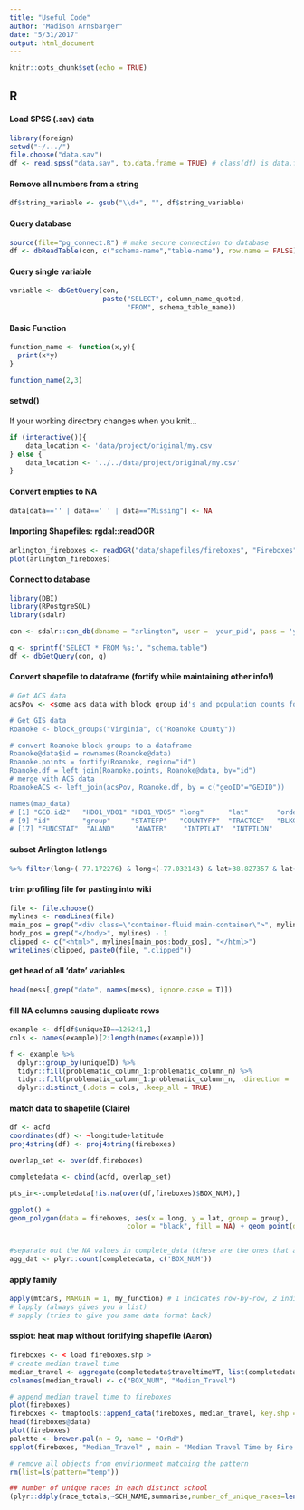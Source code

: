 ```yaml
---
title: "Useful Code"
author: "Madison Arnsbarger"
date: "5/31/2017"
output: html_document
---
```


```r
knitr::opts_chunk$set(echo = TRUE)
```

## R
#### Load SPSS (.sav) data
```r
library(foreign)
setwd("~/.../")
file.choose("data.sav")
df <- read.spss("data.sav", to.data.frame = TRUE) # class(df) is data.frame

```

#### Remove all numbers from a string
```r
df$string_variable <- gsub("\\d+", "", df$string_variable)
```

#### Query database
```r
source(file="pg_connect.R") # make secure connection to database
df <- dbReadTable(con, c("schema-name","table-name"), row.name = FALSE)
```

#### Query single variable
```r
variable <- dbGetQuery(con,
                       paste("SELECT", column_name_quoted,
                             "FROM", schema_table_name))
```

#### Basic Function 
```r
function_name <- function(x,y){
  print(x*y)
}

function_name(2,3)
```

#### setwd()
If your working directory changes when you knit...
```r
if (interactive()){
    data_location <- 'data/project/original/my.csv'
} else {
    data_location <- '../../data/project/original/my.csv'
}
```

#### Convert empties to NA
```r
data[data=='' | data==' ' | data=="Missing"] <- NA
```


#### Importing Shapefiles: rgdal::readOGR
```r
arlington_fireboxes <- readOGR("data/shapefiles/fireboxes", "Fireboxes")
plot(arlington_fireboxes)
```


#### Connect to database
```r
library(DBI)
library(RPostgreSQL)
library(sdalr)

con <- sdalr::con_db(dbname = "arlington", user = 'your_pid', pass = 'your_password')

q <- sprintf('SELECT * FROM %s;', "schema.table")
df <- dbGetQuery(con, q)
```
#### Convert shapefile to dataframe (fortify while maintaining other info!)
```r
# Get ACS data
acsPov <- <some acs data with block group id's and population counts for Roanoke>

# Get GIS data
Roanoke <- block_groups("Virginia", c("Roanoke County"))

# convert Roanoke block groups to a dataframe
Roanoke@data$id = rownames(Roanoke@data)
Roanoke.points = fortify(Roanoke, region="id")
Roanoke.df = left_join(Roanoke.points, Roanoke@data, by="id")
# merge with ACS data
RoanokeACS <- left_join(acsPov, Roanoke.df, by = c("geoID"="GEOID"))

names(map_data)
# [1] "GEO.id2"   "HD01_VD01" "HD01_VD05" "long"      "lat"       "order"     "hole"      "piece"
# [9] "id"        "group"     "STATEFP"   "COUNTYFP"  "TRACTCE"   "BLKGRPCE"  "NAMELSAD"  "MTFCC"    
# [17] "FUNCSTAT"  "ALAND"     "AWATER"    "INTPTLAT"  "INTPTLON"
```
#### subset Arlington latlongs
```r
%>% filter(long>(-77.172276) & long<(-77.032143) & lat>38.827357 & lat<38.934343)
```

#### trim profiling file for pasting into wiki
```r
file <- file.choose()
mylines <- readLines(file)
main_pos = grep("<div class=\"container-fluid main-container\">", mylines)
body_pos = grep("</body>", mylines) - 1
clipped <- c("<html>", mylines[main_pos:body_pos], "</html>")
writeLines(clipped, paste0(file, ".clipped"))
```

#### get head of all 'date' variables
```r
head(mess[,grep("date", names(mess), ignore.case = T)])
```
#### fill NA columns causing duplicate rows
```r
example <- df[df$uniqueID==126241,]
cols <- names(example)[2:length(names(example))]

f <- example %>%
  dplyr::group_by(uniqueID) %>%
  tidyr::fill(problematic_column_1:problematic_column_n) %>%
  tidyr::fill(problematic_column_1:problematic_column_n, .direction = 'up') %>%
  dplyr::distinct_(.dots = cols, .keep_all = TRUE)
```

#### match data to shapefile (Claire)
```r
df <- acfd
coordinates(df) <- ~longitude+latitude
proj4string(df) <- proj4string(fireboxes)

overlap_set <- over(df,fireboxes)

completedata <- cbind(acfd, overlap_set)

pts_in<-completedata[!is.na(over(df,fireboxes)$BOX_NUM),]

ggplot() +
geom_polygon(data = fireboxes, aes(x = long, y = lat, group = group),
                             color = "black", fill = NA) + geom_point(data= pts_in, aes(x=longitude,y=latitude, color = as.factor(BOX_NUM)))


#separate out the NA values in complete_data (these are the ones that are not in Arlington)
agg_dat <- plyr::count(completedata, c('BOX_NUM'))
```

#### apply family
```r
apply(mtcars, MARGIN = 1, my_function) # 1 indicates row-by-row, 2 indicates column-by-column
# lapply (always gives you a list)
# sapply (tries to give you same data format back)
```

#### ssplot: heat map without fortifying shapefile (Aaron)
```r
fireboxes <- < load fireboxes.shp >
# create median travel time
median_travel <- aggregate(completedata$traveltimeVT, list(completedata$BOX_NUM), median)  # x = median travel time
colnames(median_travel) <- c("BOX_NUM", "Median_Travel")

# append median travel time to fireboxes
plot(fireboxes)
fireboxes <- tmaptools::append_data(fireboxes, median_travel, key.shp = "BOX_NUM", "BOX_NUM")
head(fireboxes@data)
plot(fireboxes)
palette <- brewer.pal(n = 9, name = "OrRd")
spplot(fireboxes, "Median_Travel" , main = "Median Travel Time by Fire Box", col.regions = palette, cuts = 9)

# remove all objects from envirionment matching the pattern
rm(list=ls(pattern="temp"))

## number of unique races in each distinct school
(plyr::ddply(race_totals,~SCH_NAME,summarise,number_of_unique_races=length(unique(FEDERAL_RACE_CODE)))

```
